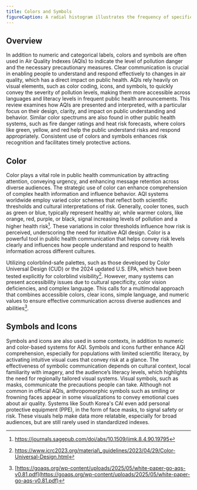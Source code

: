 ```yaml
---
title: Colors and Symbols
figureCaption: A radial histogram illustrates the frequency of specific hues used across global Air Quality Index systems as documented in the AQI Hub. Each segment represents a hue, with length indicating frequency, highlighting common reliance on green, yellow, red, and purple.
---
```




## Overview

In addition to numeric and categorical labels, colors and symbols are often used
in Air Quality Indexes (AQIs) to indicate the level of pollution danger and the
necessary precautionary measures. Clear communication is crucial in enabling
people to understand and respond effectively to changes in air quality, which
has a direct impact on public health. AQIs rely heavily on visual elements, such
as color coding, icons, and symbols, to quickly convey the severity of pollution
levels, making them more accessible across languages and literacy levels in
frequent public health announcements. This review examines how AQIs are
presented and interpreted, with a particular focus on their design, clarity, and
impact on public understanding and behavior. Similar color spectrums are also
found in other public health systems, such as fire danger ratings and heat risk
forecasts, where colors like green, yellow, and red help the public understand
risks and respond appropriately. Consistent use of colors and symbols enhances
risk recognition and facilitates timely protective actions.

## Color

Color plays a vital role in public health communication by attracting attention,
conveying urgency, and enhancing message retention across diverse audiences. The
strategic use of color can enhance comprehension of complex health information
and influence behavior. AQI systems worldwide employ varied color schemes that
reflect both scientific thresholds and cultural interpretations of risk.
Generally, cooler tones, such as green or blue, typically represent healthy air,
while warmer colors, like orange, red, purple, or black, signal increasing
levels of pollution and a higher health risk[^1]. These variations in color
thresholds influence how risk is perceived, underscoring the need for intuitive
AQI design. Color is a powerful tool in public health communication that helps
convey risk levels clearly and influences how people understand and respond to
health information across different cultures.


<ColorsChart caption={frontmatter.figureCaption}/ >

Utilizing colorblind-safe palettes, such as those developed by Color Universal
Design (CUD) or the 2024 updated U.S. EPA, which have been tested explicitly for
colorblind visibility[^2]. However, many systems can present accessibility
issues due to cultural specificity, color vision deficiencies, and complex
language. This calls for a multimodal approach that combines accessible colors,
clear icons, simple language, and numeric values to ensure effective communication
across diverse audiences and abilities[^3].

## Symbols and Icons

Symbols and icons are also used in some contexts, in addition to numeric and
color-based systems for AQI. Symbols and icons further enhance AQI comprehension,
especially for populations with limited scientific literacy, by activating
intuitive visual cues that convey risk at a glance. The effectiveness of
symbolic communication depends on cultural context, local familiarity with
imagery, and the audience’s literacy levels, which highlights the need for
regionally tailored visual systems. Visual symbols, such as masks, communicate
the precautions people can take. Although not common in official AQIs,
anthropomorphic symbols such as smiling or frowning faces appear in some
visualizations to convey emotional cues about air quality. Systems like
South Korea's CAI even add personal protective equipment (PPE), in the form of
face masks, to signal safety or risk. These visuals help make data more relatable, especially for broad audiences, but are
still rarely used in standardized indexes.

<SouthKorea />


<HongKong />



[^1]: https://journals.sagepub.com/doi/abs/10.1509/jimk.8.4.90.19795

[^2]: https://www.icrc2023.org/material\_guidelines/2023/04/29/Color-Universal-Design.html

[^3]: [https://goaqs.org/wp-content/uploads/2025/05/white-paper-go-aqs-v0.81.pdf](https://goaqs.org/wp-content/uploads/2025/05/white-paper-go-aqs-v0.81.pdf)

